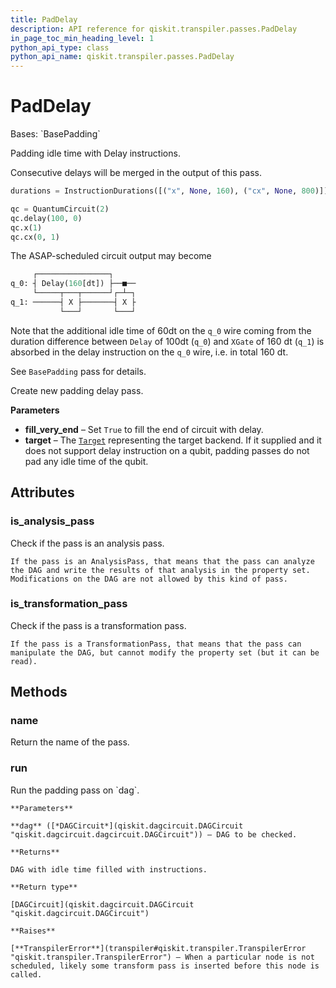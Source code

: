 ```yaml
---
title: PadDelay
description: API reference for qiskit.transpiler.passes.PadDelay
in_page_toc_min_heading_level: 1
python_api_type: class
python_api_name: qiskit.transpiler.passes.PadDelay
---
```


# PadDelay

<Class id="qiskit.transpiler.passes.PadDelay" github="https://github.com/qiskit/qiskit/tree/stable/0.25/qiskit/transpiler/passes/scheduling/padding/pad_delay.py" signature="qiskit.transpiler.passes.PadDelay(*args, **kwargs)">
  Bases: `BasePadding`

  Padding idle time with Delay instructions.

  Consecutive delays will be merged in the output of this pass.

  ```python
  durations = InstructionDurations([("x", None, 160), ("cx", None, 800)])

  qc = QuantumCircuit(2)
  qc.delay(100, 0)
  qc.x(1)
  qc.cx(0, 1)
  ```

  The ASAP-scheduled circuit output may become

  ```python
       ┌────────────────┐
  q_0: ┤ Delay(160[dt]) ├──■──
       └─────┬───┬──────┘┌─┴─┐
  q_1: ──────┤ X ├───────┤ X ├
             └───┘       └───┘
  ```

  Note that the additional idle time of 60dt on the `q_0` wire coming from the duration difference between `Delay` of 100dt (`q_0`) and `XGate` of 160 dt (`q_1`) is absorbed in the delay instruction on the `q_0` wire, i.e. in total 160 dt.

  See `BasePadding` pass for details.

  Create new padding delay pass.

  **Parameters**

  *   **fill\_very\_end** – Set `True` to fill the end of circuit with delay.
  *   **target** – The [`Target`](qiskit.transpiler.Target "qiskit.transpiler.Target") representing the target backend. If it supplied and it does not support delay instruction on a qubit, padding passes do not pad any idle time of the qubit.

  ## Attributes

  ### is\_analysis\_pass

  <Attribute id="qiskit.transpiler.passes.PadDelay.is_analysis_pass" name="is_analysis_pass">
    Check if the pass is an analysis pass.

    If the pass is an AnalysisPass, that means that the pass can analyze the DAG and write the results of that analysis in the property set. Modifications on the DAG are not allowed by this kind of pass.
  </Attribute>

  ### is\_transformation\_pass

  <Attribute id="qiskit.transpiler.passes.PadDelay.is_transformation_pass" name="is_transformation_pass">
    Check if the pass is a transformation pass.

    If the pass is a TransformationPass, that means that the pass can manipulate the DAG, but cannot modify the property set (but it can be read).
  </Attribute>

  ## Methods

  ### name

  <Function id="qiskit.transpiler.passes.PadDelay.name" name="name" signature="name()">
    Return the name of the pass.
  </Function>

  ### run

  <Function id="qiskit.transpiler.passes.PadDelay.run" name="run" signature="run(dag)">
    Run the padding pass on `dag`.

    **Parameters**

    **dag** ([*DAGCircuit*](qiskit.dagcircuit.DAGCircuit "qiskit.dagcircuit.dagcircuit.DAGCircuit")) – DAG to be checked.

    **Returns**

    DAG with idle time filled with instructions.

    **Return type**

    [DAGCircuit](qiskit.dagcircuit.DAGCircuit "qiskit.dagcircuit.DAGCircuit")

    **Raises**

    [**TranspilerError**](transpiler#qiskit.transpiler.TranspilerError "qiskit.transpiler.TranspilerError") – When a particular node is not scheduled, likely some transform pass is inserted before this node is called.
  </Function>
</Class>

